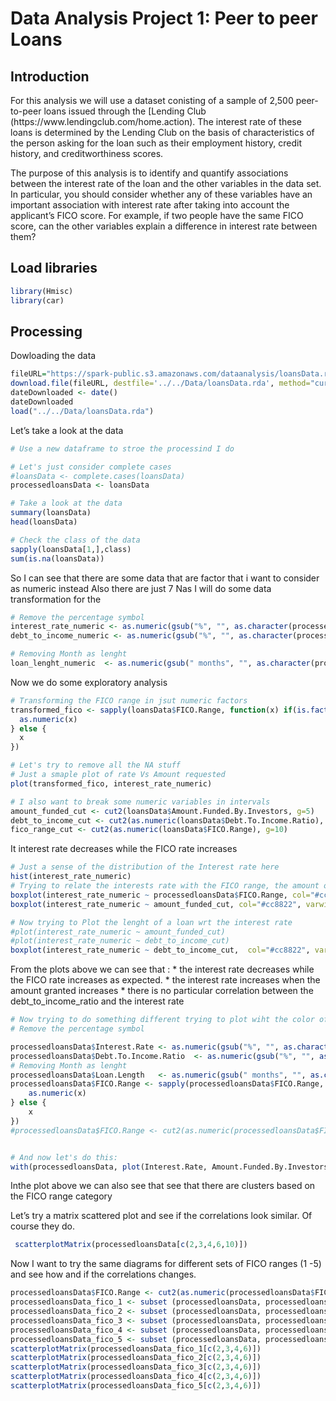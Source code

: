 Data Analysis Project 1: Peer to peer Loans
========================================================

## Introduction


For this analysis we will use a dataset conisting of a sample of 2,500 peer-to-peer loans issued through the [Lending Club (https://www.lendingclub.com/home.action). The interest rate of these loans is determined by the Lending Club on the basis of characteristics of the person asking for the loan such as their employment history, credit history, and creditworthiness scores. 

The purpose of  this analysis is to identify and quantify associations between the interest rate of the loan and the other variables in the data set. In particular, you should consider whether any of these variables have an important association with interest rate after taking into account the applicant's FICO score. For example, if two people have the same FICO score, can the other variables explain a difference in interest rate between them?

## Load libraries
```r
library(Hmisc)
library(car)
```

## Processing
Dowloading the data
```r
fileURL="https://spark-public.s3.amazonaws.com/dataanalysis/loansData.rda"
download.file(fileURL, destfile='../../Data/loansData.rda', method="curl")
dateDownloaded <- date()
dateDownloaded
load("../../Data/loansData.rda")
```

Let's take a  look at the data
```r
# Use a new dataframe to stroe the processind I do 

# Let's just consider complete cases
#loansData <- complete.cases(loansData)
processedloansData <- loansData

# Take a look at the data
summary(loansData)
head(loansData)

# Check the class of the data
sapply(loansData[1,],class)
sum(is.na(loansData))
```

So I can see that there are some data that are factor that i want to consider as numeric instead
Also there are just 7 Nas
I will do some data transformation for the 
```r
# Remove the percentage symbol
interest_rate_numeric <- as.numeric(gsub("%", "", as.character(processedloansData$Interest.Rate)))
debt_to_income_numeric <- as.numeric(gsub("%", "", as.character(processedloansData$Debt.To.Income.Ratio)))

# Removing Month as lenght
loan_lenght_numeric  <- as.numeric(gsub(" months", "", as.character(processedloansData$Loan.Length)))

```


Now we do some exploratory analysis
```r
# Transforming the FICO range in jsut numeric factors
transformed_fico <- sapply(loansData$FICO.Range, function(x) if(is.factor(x)) {
  as.numeric(x)
} else {
  x
})

# Let's try to remove all the NA stuff
# Just a smaple plot of rate Vs Amount requested
plot(transformed_fico, interest_rate_numeric)

# I also want to break some numeric variables in intervals
amount_funded_cut <- cut2(loansData$Amount.Funded.By.Investors, g=5)
debt_to_income_cut <- cut2(as.numeric(loansData$Debt.To.Income.Ratio), g=10)
fico_range_cut <- cut2(as.numeric(loansData$FICO.Range), g=10)
```

It  interest rate decreases while the FICO rate increases
```r
# Just a sense of the distribution of the Interest rate here
hist(interest_rate_numeric)
# Trying to relate the interests rate with the FICO range, the amount obtained and the lenght of the 
boxplot(interest_rate_numeric ~ processedloansData$FICO.Range, col="#cc8822", varwidth=TRUE)
boxplot(interest_rate_numeric ~ amount_funded_cut, col="#cc8822", varwidth=TRUE)

# Now trying to Plot the lenght of a loan wrt the interest rate
#plot(interest_rate_numeric ~ amount_funded_cut)
#plot(interest_rate_numeric ~ debt_to_income_cut)
boxplot(interest_rate_numeric ~ debt_to_income_cut,  col="#cc8822", varwidth=TRUE)

```
From the plots above we can see that :
* the interest rate decreases while the FICO rate increases as expected.
* the interest rate increases when the amount granted increases
* there is no particular correlation between the debt_to_income_ratio and the interest rate


```r
# Now trying to do something different trying to plot wiht the color of things donw wiht the 
# Remove the percentage symbol

processedloansData$Interest.Rate <- as.numeric(gsub("%", "", as.character(processedloansData$Interest.Rate)))
processedloansData$Debt.To.Income.Ratio  <- as.numeric(gsub("%", "", as.character(processedloansData$Debt.To.Income.Ratio)))
# Removing Month as lenght
processedloansData$Loan.Length   <- as.numeric(gsub(" months", "", as.character(processedloansData$Loan.Length)))
processedloansData$FICO.Range <- sapply(processedloansData$FICO.Range, function(x) if(is.factor(x)) {
    as.numeric(x)
} else {
    x
})
#processedloansData$FICO.Range <- cut2(as.numeric(processedloansData$FICO.Range), g=5)


# And now let's do this:
with(processedloansData, plot(Interest.Rate, Amount.Funded.By.Investors, col=FICO.Range))
```
Inthe plot above we can also see that see that there are clusters based on the FICO range category 

Let's try a matrix scattered plot and see if the correlations look similar. Of course they do.

```r

 scatterplotMatrix(processedloansData[c(2,3,4,6,10)])
```

Now I want to try the same diagrams for different sets of FICO ranges (1 -5) and see how and if the correlations changes.
```r
processedloansData$FICO.Range <- cut2(as.numeric(processedloansData$FICO.Range), g=5)
processedloansData_fico_1 <- subset (processedloansData, processedloansData$FICO.Range==levels(processedloansData$FICO.Range)[1])
processedloansData_fico_2 <- subset (processedloansData, processedloansData$FICO.Range==levels(processedloansData$FICO.Range)[2])
processedloansData_fico_3 <- subset (processedloansData, processedloansData$FICO.Range==levels(processedloansData$FICO.Range)[3])
processedloansData_fico_4 <- subset (processedloansData, processedloansData$FICO.Range==levels(processedloansData$FICO.Range)[4])
processedloansData_fico_5 <- subset (processedloansData, processedloansData$FICO.Range==levels(processedloansData$FICO.Range)[5])
scatterplotMatrix(processedloansData_fico_1[c(2,3,4,6)])
scatterplotMatrix(processedloansData_fico_2[c(2,3,4,6)])
scatterplotMatrix(processedloansData_fico_3[c(2,3,4,6)])
scatterplotMatrix(processedloansData_fico_4[c(2,3,4,6)])
scatterplotMatrix(processedloansData_fico_5[c(2,3,4,6)])

```
